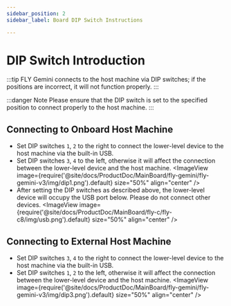 ```yaml
---
sidebar_position: 2
sidebar_label: Board DIP Switch Instructions

---
```




# DIP Switch Introduction

:::tip
FLY Gemini connects to the host machine via DIP switches; if the positions are incorrect, it will not function properly.
:::

:::danger Note
Please ensure that the DIP switch is set to the specified position to connect properly to the host machine.
:::

## Connecting to Onboard Host Machine

- Set DIP switches `1`, `2` to the right to connect the lower-level device to the host machine via the built-in USB.
- Set DIP switches `3`, `4` to the left, otherwise it will affect the connection between the lower-level device and the host machine.
    <ImageView image={require('@site/docs/ProductDoc/MainBoard/fly-gemini/fly-gemini-v3/img/dip1.png').default} size="50%" align="center" />
- After setting the DIP switches as described above, the lower-level device will occupy the USB port below. Please do not connect other devices.
    <ImageView image={require('@site/docs/ProductDoc/MainBoard/fly-c/fly-c8/img/usb.png').default} size="50%" align="center" />

## Connecting to External Host Machine

- Set DIP switches `3`, `4` to the right to connect the lower-level device to the host machine via the built-in USB.
- Set DIP switches `1`, `2` to the left, otherwise it will affect the connection between the lower-level device and the host machine.
    <ImageView image={require('@site/docs/ProductDoc/MainBoard/fly-gemini/fly-gemini-v3/img/dip3.png').default} size="50%" align="center" />